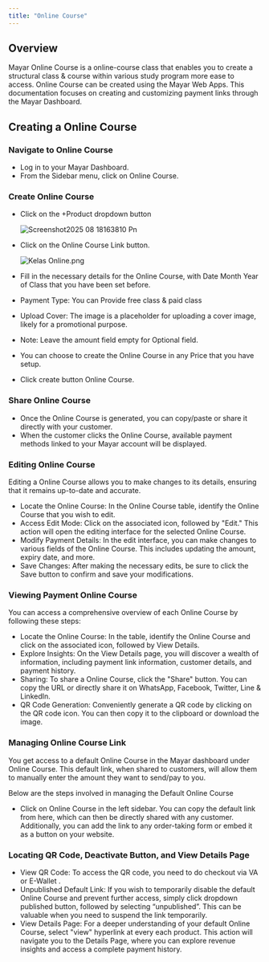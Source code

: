 ```yaml
---
title: "Online Course"
---
```


## Overview

Mayar Online Course is a online-course class that enables you to create a structural class & course within various study program more ease to access. Online Course can be created using the Mayar Web Apps. This documentation focuses on creating and customizing payment links through the Mayar Dashboard.

## Creating a Online Course

### Navigate to Online Course

- Log in to your Mayar Dashboard.
- From the Sidebar menu, click on Online Course.

### Create Online Course

- Click on the \+Product dropdown button

  ![Screenshot2025 08 18163810 Pn](/images/Screenshot2025-08-18163810.png)
- Click on the Online Course Link button.

  ![Kelas Online.png](/images/KelasOnline.png)
- Fill in the necessary details for the Online Course, with Date Month Year of Class that you have been set before.
- Payment Type: You can Provide free class & paid class
- Upload Cover: The image is a placeholder for uploading a cover image, likely for a promotional purpose.
- Note: Leave the amount field empty for Optional field.
- You can choose to create the Online Course in any Price that you have setup.
- Click create button Online Course.

### Share Online Course

- Once the Online Course is generated, you can copy/paste or share it directly with your customer.
- When the customer clicks the Online Course, available payment methods linked to your Mayar account will be displayed.

### Editing Online Course

Editing a Online Course allows you to make changes to its details, ensuring that it remains up-to-date and accurate.

- Locate the Online Course: In the Online Course table, identify the Online Course that you wish to edit.
- Access Edit Mode: Click on the associated icon, followed by "Edit." This action will open the editing interface for the selected Online Course.
- Modify Payment Details: In the edit interface, you can make changes to various fields of the Online Course. This includes updating the amount, expiry date, and more.
- Save Changes: After making the necessary edits, be sure to click the Save button to confirm and save your modifications.

### Viewing Payment Online Course

You can access a comprehensive overview of each Online Course by following these steps:

- Locate the Online Course: In the table, identify the Online Course and click on the associated icon, followed by View Details.
- Explore Insights: On the View Details page, you will discover a wealth of information, including payment link information, customer details, and payment history.
- Sharing: To share a Online Course, click the "Share" button. You can copy the URL or directly share it on WhatsApp, Facebook, Twitter, Line & LinkedIn.
- QR Code Generation: Conveniently generate a QR code by clicking on the QR code icon. You can then copy it to the clipboard or download the image.

### Managing Online Course Link

You get access to a default Online Course in the Mayar dashboard under Online Course. This default link, when shared to customers, will allow them to manually enter the amount they want to send/pay to you.

Below are the steps involved in managing the Default Online Course

- Click on Online Course in the left sidebar. You can copy the default link from here, which can then be directly shared with any customer. Additionally, you can add the link to any order-taking form or embed it as a button on your website.

### Locating QR Code, Deactivate Button, and View Details Page

- View QR Code: To access the QR code, you need to do checkout via VA or E-Wallet .
- Unpublished Default Link: If you wish to temporarily disable the default Online Course and prevent further access, simply click dropdown published button, followed by selecting “unpublished”. This can be valuable when you need to suspend the link temporarily.
- View Details Page: For a deeper understanding of your default Online Course, select "view" hyperlink at every each product. This action will navigate you to the Details Page, where you can explore revenue insights and access a complete payment history.